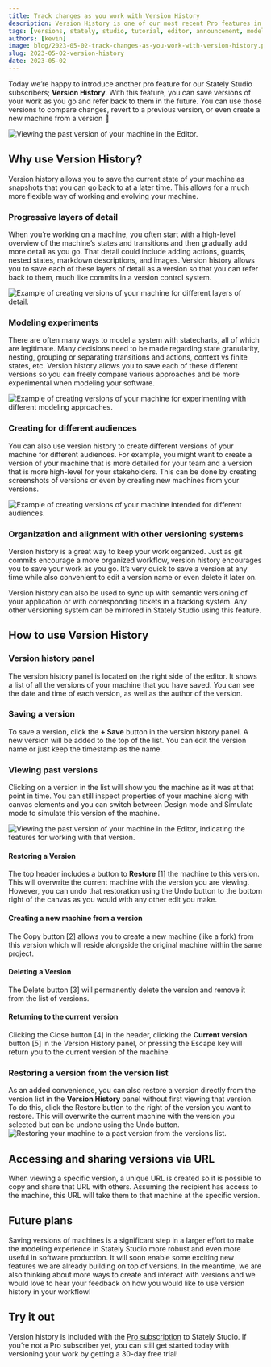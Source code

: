 ```yaml
---
title: Track changes as you work with Version History
description: Version History is one of our most recent Pro features in Stately Studio. You can track changes to your work as you go.
tags: [versions, stately, studio, tutorial, editor, announcement, modeling, statechart]
authors: [kevin]
image: blog/2023-05-02-track-changes-as-you-work-with-version-history.png
slug: 2023-05-02-version-history
date: 2023-05-02
---
```


Today we’re happy to introduce another pro feature for our Stately Studio subscribers; **Version History**. With this feature, you can save versions of your work as you go and refer back to them in the future. <!--truncate-->You can use those versions to compare changes, revert to a previous version, or even create a new machine from a version 🎉

![Viewing the past version of your machine in the Editor.](2023-05-02-example-version-view-plain.png)

## Why use Version History?

Version history allows you to save the current state of your machine as snapshots that you can go back to at a later time. This allows for a much more flexible way of working and evolving your machine.

### Progressive layers of detail

When you’re working on a machine, you often start with a high-level overview of the machine’s states and transitions and then gradually add more detail as you go. That detail could include adding actions, guards, nested states, markdown descriptions, and images. Version history allows you to save each of these layers of detail as a version so that you can refer back to them, much like commits in a version control system.

![Example of creating versions of your machine for different layers of detail.](2023-05-02-example-why-layers-of-detail.png)

### Modeling experiments

There are often many ways to model a system with statecharts, all of which are legitimate. Many decisions need to be made regarding state granularity, nesting, grouping or separating transitions and actions, context vs finite states, etc. Version history allows you to save each of these different versions so you can freely compare various approaches and be more experimental when modeling your software.

![Example of creating versions of your machine for experimenting with different modeling approaches.](2023-05-02-example-why-modeling-experiments.png)

### Creating for different audiences

You can also use version history to create different versions of your machine for different audiences. For example, you might want to create a version of your machine that is more detailed for your team and a version that is more high-level for your stakeholders. This can be done by creating screenshots of versions or even by creating new machines from your versions.

![Example of creating versions of your machine intended for different audiences.](2023-05-02-example-why-audiences.png)

### Organization and alignment with other versioning systems

Version history is a great way to keep your work organized. Just as git commits encourage a more organized workflow, version history encourages you to save your work as you go. It’s very quick to save a version at any time while also convenient to edit a version name or even delete it later on.

Version history can also be used to sync up with semantic versioning of your application or with corresponding tickets in a tracking system. Any other versioning system can be mirrored in Stately Studio using this feature.

## How to use Version History

### Version history panel

The version history panel is located on the right side of the editor. It shows a list of all the versions of your machine that you have saved. You can see the date and time of each version, as well as the author of the version.

### Saving a version

To save a version, click the **+ Save** button in the version history panel. A new version will be added to the top of the list. You can edit the version name or just keep the timestamp as the name.

### Viewing past versions

Clicking on a version in the list will show you the machine as it was at that point in time. You can still inspect properties of your machine along with canvas elements and you can switch between Design mode and Simulate mode to simulate this version of the machine.

![Viewing the past version of your machine in the Editor, indicating the features for working with that version.](2023-05-02-example-version-view-explained.png)

#### Restoring a Version

The top header includes a button to **Restore** [1] the machine to this version. This will overwrite the current machine with the version you are viewing. However, you can undo that restoration using the Undo button to the bottom right of the canvas as you would with any other edit you make.

#### Creating a new machine from a version

The Copy button [2] allows you to create a new machine (like a fork) from this version which will reside alongside the original machine within the same project.

#### Deleting a Version

The Delete button [3] will permanently delete the version and remove it from the list of versions.

#### Returning to the current version

Clicking the Close button [4] in the header, clicking the **Current version** button [5] in the Version History panel, or pressing the Escape key will return you to the current version of the machine.

### Restoring a version from the version list

As an added convenience, you can also restore a version directly from the version list in the **Version History** panel without first viewing that version. To do this, click the Restore button to the right of the version you want to restore. This will overwrite the current machine with the version you selected but can be undone using the Undo button.
![Restoring your machine to a past version from the versions list.](2023-05-02-example-restore-from-version-list.png)

## Accessing and sharing versions via URL

When viewing a specific version, a unique URL is created so it is possible to copy and share that URL with others. Assuming the recipient has access to the machine, this URL will take them to that machine at the specific version.

## Future plans

Saving versions of machines is a significant step in a larger effort to make the modeling experience in Stately Studio more robust and even more useful in software production. It will soon enable some exciting new features we are already building on top of versions. In the meantime, we are also thinking about more ways to create and interact with versions and we would love to hear your feedback on how you would like to use version history in your workflow!

## Try it out

Version history is included with the [Pro subscription](https://stately.ai/pricing) to Stately Studio. If you’re not a Pro subscriber yet, you can still get started today with versioning your work by getting a 30-day free trial!
